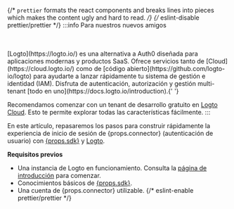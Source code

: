 {/* `prettier` formats the react components and breaks lines into pieces which makes the content ugly and hard to read. */}
{/* eslint-disable prettier/prettier */}
:::info Para nuestros nuevos amigos

<br />
<br />
[Logto](https://logto.io/) es una alternativa a Auth0 diseñada para aplicaciones modernas y productos SaaS. Ofrece servicios tanto de [Cloud](https://cloud.logto.io/) como de [código abierto](https://github.com/logto-io/logto) para ayudarte a lanzar rápidamente tu sistema de gestión e identidad (IAM). Disfruta de autenticación, autorización y gestión multi-tenant [todo en uno](https://docs.logto.io/introduction).{' '}

Recomendamos comenzar con un tenant de desarrollo gratuito en [Logto Cloud](https://cloud.logto.io/). Esto te permite explorar todas las características fácilmente.
:::

En este artículo, repasaremos los pasos para construir rápidamente la experiencia de inicio de sesión de {props.connector} (autenticación de usuario) con <a href={props.link} target="_blank" rel="noopener">{props.sdk}</a> y [Logto](https://logto.io/).

**Requisitos previos**

- Una instancia de Logto en funcionamiento. Consulta la [página de introducción](https://docs.logto.io/es/introduction) para comenzar.
- Conocimientos básicos de <a href={props.link} target="_blank" rel="noopener">{props.sdk}</a>.
- Una cuenta de {props.connector} utilizable.
{/* eslint-enable prettier/prettier */}
